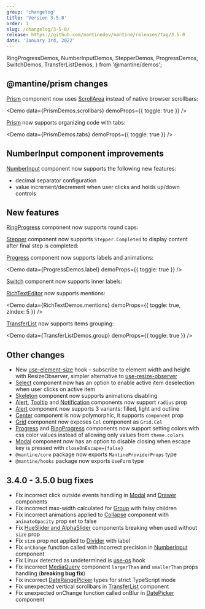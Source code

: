 ```yaml
---
group: 'changelog'
title: 'Version 3.5.0'
order: 1
slug: /changelog/3-5-0/
release: https://github.com/mantinedev/mantine/releases/tag/3.5.0
date: 'January 3rd, 2022'
---
```


  RingProgressDemos,
  NumberInputDemos,
  StepperDemos,
  ProgressDemos,
  SwitchDemos,
  TransferListDemos,
} from '@mantine/demos';

## @mantine/prism changes

[Prism](https://mantine.dev/others/prism/) component now uses [ScrollArea](https://mantine.dev/core/scroll-area/) instead of native browser scrollbars:

<Demo data={PrismDemos.scrollbars} demoProps={{ toggle: true }} />

[Prism](https://mantine.dev/others/prism/) now supports organizing code with tabs:

<Demo data={PrismDemos.tabs} demoProps={{ toggle: true }} />

## NumberInput component improvements

[NumberInput](https://mantine.dev/core/number-input/) component now supports the following new features:

- decimal separator configuration
- value increment/decrement when user clicks and holds up/down controls

<Demo data={NumberInputDemos.decimalSeparator} />

<Demo data={NumberInputDemos.hold} />

## New features

[RingProgress](https://mantine.dev/core/ring-progress/) component now supports round caps:

<Demo data={RingProgressDemos.configurator} />

[Stepper](https://mantine.dev/core/stepper/) component now supports `Stepper.Completed` to display content after final step is completed:

<Demo data={StepperDemos.usage} />

[Progress](https://mantine.dev/core/progress/) component now supports labels and animations:

<Demo data={ProgressDemos.label} demoProps={{ toggle: true }} />

<Demo data={ProgressDemos.animations} />

[Switch](https://mantine.dev/core/switch/) component now supports inner labels:

<Demo data={SwitchDemos.labels} />

[RichTextEditor](https://mantine.dev/others/rte/) now supports mentions:

<Demo data={RichTextDemos.mentions} demoProps={{ toggle: true, zIndex: 5 }} />

[TransferList](https://mantine.dev/core/transfer-list/) now supports items grouping:

<Demo data={TransferListDemos.group} demoProps={{ toggle: true }} />

## Other changes

- New [use-element-size](https://mantine.dev/hooks/use-element-size/) hook – subscribe to element width and height with ResizeObserver, simpler alternative to [use-resize-observer](https://mantine.dev/hooks/use-resize-observer/)
- [Select](https://mantine.dev/core/select/) component now has an option to enable active item deselection when user clicks on active item
- [Skeleton](https://mantine.dev/core/skeleton/) component now supports animations disabling
- [Alert](https://mantine.dev/core/alert/), [Tooltip](https://mantine.dev/core/tooltip) and [Notification](https://mantine.dev/core/notification/) components now support `radius` prop
- [Alert](https://mantine.dev/core/alert) component now supports 3 variants: filled, light and outline
- [Center](https://mantine.dev/core/center/) component is now polymorphic, it supports `component` prop
- [Grid](https://mantine.dev/core/grid/) component now exposes `Col` component as `Grid.Col`
- [Progress](https://mantine.dev/core/progress/) and [RingProgress](https://mantine.dev/core/ring-progress/) components now support setting colors with css color values instead of allowing only values from `theme.colors`
- [Modal](https://mantine.dev/core/modal/) component now has an option to disable closing when escape key is pressed with `closeOnEscape={false}`
- `@mantine/core` package now exports `MantineProviderProps` type
- `@mantine/hooks` package now exports `UseForm` type

## 3.4.0 - 3.5.0 bug fixes

- Fix incorrect click outside events handling in [Modal](https://mantine.dev/core/modal/) and [Drawer](https://mantine.dev/core/drawer/) components
- Fix incorrect max-width calculated for [Group](https://mantine.dev/core/group/) with falsy children
- Fix incorrect animations applied to [Collapse](https://mantine.dev/core/collapse/) component with `animateOpacity` prop set to false
- Fix [HueSlider and AlphaSlider](https://mantine.dev/core/color-picker/) components breaking when used without `size` prop
- Fix `size` prop not applied to [Divider](https://mantine.dev/core/divider/) with label
- Fix `onChange` function called with incorrect precision in [NumberInput](https://mantine.dev/core/number-input/) component
- Fix Linux detected as undetermined is [use-os](https://mantine.dev/hooks/use-os/) hook
- Fix incorrect [MediaQuery](https://mantine.dev/core/media-query/) component `largerThan` and `smallerThan` props handling (**breaking bug fix**)
- Fix incorrect [DateRangePicker](https://mantine.dev/dates/date-range-picker/) types for strict TypeScript mode
- Fix unexpected vertical scrollbars in [TransferList](https://mantine.dev/core/transfer-list/) component
- Fix unexpected onChange function called onBlur in [DatePicker](https://mantine.dev/dates/date-picker/) component
